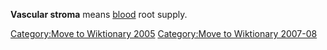 [[Category:Move to Wiktionary 2005]]
[[Category:Move to Wiktionary 2007-08]]

{{expert}}
{{Expand|date=January 2007}}

'''Vascular stroma''' means [[blood]] root supply.